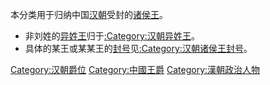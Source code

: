 本分类用于归纳中国[[汉朝|汉朝]]受封的[[诸侯王|诸侯王]]。
*非刘姓的[[异姓王|异姓王]]归于[[:Category:汉朝异姓王|:Category:汉朝异姓王]]。
*具体的某王或某某王的[[封号|封号]]见[[:Category:汉朝诸侯王封号|:Category:汉朝诸侯王封号]]。


[[Category:汉朝爵位|Category:汉朝爵位]]
[[Category:中國王爵|Category:中國王爵]]
[[Category:漢朝政治人物|Category:漢朝政治人物]]